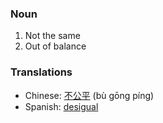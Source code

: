 ===Noun===
# Not the same
# Out of balance

===Translations===
*Chinese: [[不公平]] (bù gōng píng)
*Spanish: [[desigual]]